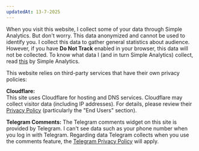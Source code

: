 ```yaml
---
updatedAt: 13-7-2025
---
```


When you visit this website, I collect some of your data through Simple Analytics. But don't worry. This data anonymized and cannot be used to identify you. I collect this data to gather general statistics about audience. However, if you have **Do Not Track** enabled in your browser, this data will not be collected. To know what data I (and in turn Simple Analytics) collect, read [this](https://docs.simpleanalytics.com/what-we-collect) by Simple Analytics.

This website relies on third-party services that have their own privacy policies:

**Cloudflare:**  
This site uses Cloudflare for hosting and DNS services. Cloudflare may collect visitor data (including IP addresses). For details, please review their [Privacy Policy](https://www.cloudflare.com/privacypolicy/) (particularly the "End Users" section).

**Telegram Comments:**
The Telegram comments widget on this site is provided by Telegram. I can't see data such as your phone number when you log in with Telegram. Regarding data Telegram collects when you use the comments feature, the [Telegram Privacy Policy](https://telegram.org/privacy) will apply.
